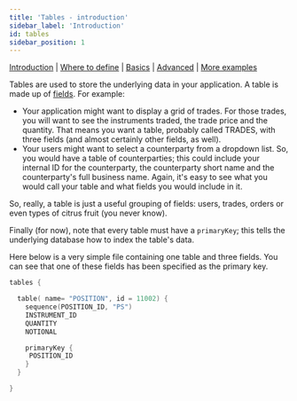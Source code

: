 ```yaml
---
title: 'Tables - introduction'
sidebar_label: 'Introduction'
id: tables
sidebar_position: 1
---
```



[Introduction](/creating-applications/defining-your-application/data-model/tables/tables/)  | [Where to define](/creating-applications/defining-your-application/data-model/tables/tables-define/) | [Basics](/creating-applications/defining-your-application/data-model/tables/tables-basics/) |  [Advanced](/creating-applications/defining-your-application/data-model/tables/tables-advanced/) | [More examples](/creating-applications/defining-your-application/data-model/tables/tables-examples/) 

Tables are used to store the underlying data in your application. A table is made up of [fields](/creating-applications/defining-your-application/data-model/fields/fields). For example:

- Your application might want to display a grid of trades. For those trades, you will want to see the instruments traded, the trade price and the quantity. That means you want a table, probably called TRADES, with three fields (and almost certainly other fields, as well).
- Your users might want to select a counterparty from a dropdown list. So, you would have a table of counterparties; this could include your internal ID for the counterparty, the counterparty short name and the counterparty's full business name. Again, it's easy to see what you would call your table and what fields you would include in it.

So, really, a table is just a useful grouping of fields: users, trades, orders or even types of citrus fruit (you never know).

Finally (for now), note that every table must have a `primaryKey`; this tells the underlying database how to index the table's data.

Here below is a very simple file containing one table and three fields. You can see that one of these fields has been specified as the primary key.

```kotlin
tables {

  table( name= "POSITION", id = 11002) {
    sequence(POSITION_ID, "PS")
    INSTRUMENT_ID
    QUANTITY
    NOTIONAL

    primaryKey {
     POSITION_ID
    }
  }

}
```
